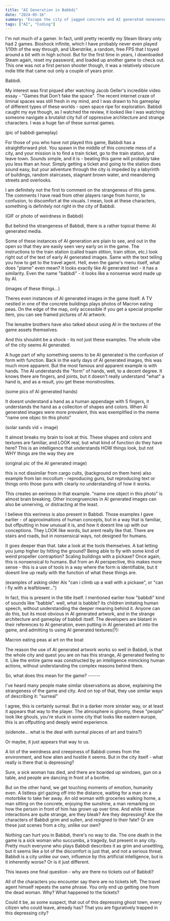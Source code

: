 ```yaml
---
title: "AI Generation in Babbdi"
date: "2024-05-16"
summary: "Escape the city of jagged concrete and AI generated nonesense"
tags: ["AI", "Coding"]
---
```



<HeaderImage src="/images/blog/1/babbdi_header.png" />

I'm not much of a gamer. In fact, until pretty recently my Steam library only had 2 games. Bioshock infinite, which I have probably never even played 1/10th of the way through, and Uberstrike, a random, free FPS that I toyed around a bit with in high school. But for the first time in years, I downloaded Steam again, reset my password, and loaded up another game to check out. This one was not a first person shooter though, it was a relatively obscure indie title that came out only a couple of years prior.

Babbdi.

My interest was first piqued after watching Jacob Geller's incredible video essay - "Games that Don't fake the space". The recent internet craze of liminal spaces was still fresh in my mind, and I was drawn to his gameplay of different types of these worlds - open space ripe for exploration. Babbdi caught my eye though, as I watched the review, it looked like I was watching someone navigate a brutalist city full of oppressive architecture and strange characters. I was a huge fan of these surreal games.

<HeaderImage src="/images/blog/1/babbdi_header.png" />
(pic of babbdi gameplay)

For those of you who have not played this game, Babbdi has a straightforward plot. You spawn in the middle of this concrete mess of a city, and your mission is to find a train ticket, go to the train station, and leave town. Sounds simple, and it is - beating this game will probably take you less than an hour. Simply getting a ticket and going to the station does sound easy, but your adventure through the city is impeded by a labyrinth of buildings, random staircases, stagnant brown water, and meandering streets and overlooks.

I am definitely not the first to comment on the strangeness of this game. The comments I have read from other players range from horror, to confusion, to discomfort at the visuals. I mean, look at these characters, something is definitely not right in the city of Babbdi.

(GIF or photo of weirdness in Babbdi)

But behind the strangeness of Babbdi, there is a rather topical theme: AI generated media.

Some of these instances of AI generation are plain to see, and out in the open so that they are easily seen very early on in the game. The instructions to the train station (called traain stition, train sttion, etc.) look right out of the text of early AI generated images. Same with the text telling you how to get to the travel agent. Hell, even the game's menu itself, what does "plame" even mean? It looks exactly like AI generated text - it has a similarity. Even the name "babbdi" - it looks like a nonsense word made up by AI.

(images of these things...)

Theres even instances of AI generated images in the game itself. A TV nestled in one of the concrete buildings plays photos of Macron eating peas. On the edge of the map, only accessible if you get a special propeller item, you can see framed pictures of AI artwork.

The lemaitre brothers have also talked about using AI in the textures of the game assets themselves.

And this shouldnt be a shock - its not just these examples. The whole vibe of the city seems AI generated.

A huge part of why something seems to be AI generated is the confusion of form with function. Back in the early days of AI generated images, this was much more apparent. But the most famous and apparent example is with hands. The AI understands the "form" of hands, well, to a decent degree. It knows there are fingers, and joints, but it doesn't really understand "what" a hand is, and as a result, you get these monstrosities.

(some pics of AI generated hands)

It doesnt understand a hand as a human appendage with 5 fingers, it understands the hand as a colleciton of shapes and colors. When AI generated images were more prevalent, this was exemplified in the meme "name one objec tin this photo"

(solar sands vid + image)

It almost breaks my brain to look at this. These shapes and colors and textures are familiar, and LOOK real, but what kind of function do they have here? This is an intelligence that understands HOW things look, but not WHY things are the way they are

(original pic of the AI generated image)

this is not dissimilar from cargo cults, (background on them here) also example from Ian mccollum - reproducing guns, but reproducing text or things onto those guns with clearly no understanding of how it works.

This creates an eeriness in that example. "name one object in this photo" is almost brain breaking. Other incongruencies in AI generated images can also be unnerving, or distracting at the least.

I believe this eeriness is also present in Babbdi. Those examples I gave earlier - of approximations of human concepts, but in a way that is familiar, but offputting in how unusual it is, and how it doesnt line up with our conceptions. They LOOK like words, but arent really like that. There are stairs and roads, but in nonsensical ways, not designed for humans.

It goes deeper than that. take a look at the tools themselves. A bat letting you jump higher by hitting the ground? Being able to fly with some kind of weird propeller contraption? Scaling buildings with a pickaxe? Once again, this is nonsensical to humans. But from an AI perspective, this makes more sense - this is a use of tools in a way where the form is identifiable, but it doesnt line up really with the function of what these things are.

(examples of asking older AIs "can i climb up a wall with a pickaxe", or "can i fly with a leafblower...")

In fact, this is present in the title itself. I mentioned earlier how "babbdi" kind of sounds like "babble". well, what is babble? its children imitating human speech, without understanding the deeper meaning behind it. Anyone can do this, but its most obvious in AI generated artwork, and in the strange architecture and gameplay of babbdi itself. The developers are blatant in their references to AI generation, even putting in AI generated art into the game, and admitting to using AI generated textures(?):

Macron eating peas
ai art on the boat

The reason the use of AI generated artwork works so well in Babbdi, is that the whole city and quest you are on has this strange, AI generated feeling to it. Like the entire game was constructed by an intelligence mimicking human actions, without understanding the complex reasons behind them.

So, what does this mean for the game? ------

I've heard many people make similar observations as above, explaining the strangeness of the game and city. And on top of that, they use similar ways of describing it: "surreal"

I agree, this is certainly surreal. But in a darker more sinister way, or at least it appears that way to the player. The atmosphere is gloomy, these "people" look like ghouls, you're stuck in some city that looks like eastern europe, this is an offputting and deeply weird experience.

(sidenote... what is the deal with surreal pieces of art and trains?)

Or maybe, it just appears that way to us.

A lot of the weirdness and creepiness of Babbdi comes from the environment, and how alien and hostile it seems. But in the city itself - what really is there that is depressing?

Sure, a sick woman has died, and there are boarded up windows, gun on a table, and people are dancing in front of a bonfire.

But on the other hand, we get touching moments of emotion, humanity even. A listless girl gazing off into the distance, waiting for a man on a motorbike to take her away. An old woman with groceries walking home, a man sitting on the concrete, enjoying the sunshine, a man remarking on how the person in front of him has grown up over time. And while these interactions are quite strange, are they bleak? Are they depressing? Are the characters of Babbdi grim and sullen, and resigned to their fate? Or are these just scenes from a city, unlike our own?

Nothing can hurt you in Babbdi, there's no way to die. The one death in the game is a sick woman who succumbs, a tragedy, but present in any city. Pretty much everyone who plays Babbdi describes it as grim and unsettling, but it seems like a lot of the discomfort is just that, and not a serious threat. Babbdi is a city unlike our own, influence by this artificial intelligence, but is it inherently worse? Or is it just different.

This leaves one final question - why are there no tickets out of Babbdi?

All of the characters you encounter say there are no tickets left. The travel agent himself repeats the same phrase. You only end up getting one from the dead woman. Why? What happened to the tickets?

Could it be, as some suspect, that out of this depressing ghost town, every citizen who could leave, already has? That you are figuratively trapped in this depressing city?

